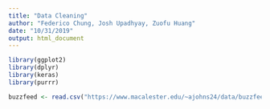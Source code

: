 ```yaml
---
title: "Data Cleaning"
author: "Federico Chung, Josh Upadhyay, Zuofu Huang"
date: "10/31/2019"
output: html_document
---
```

```r
library(ggplot2)
library(dplyr)
library(keras)
library(purrr)
```

```r
buzzfeed <- read.csv("https://www.macalester.edu/~ajohns24/data/buzzfeed.csv")
```

